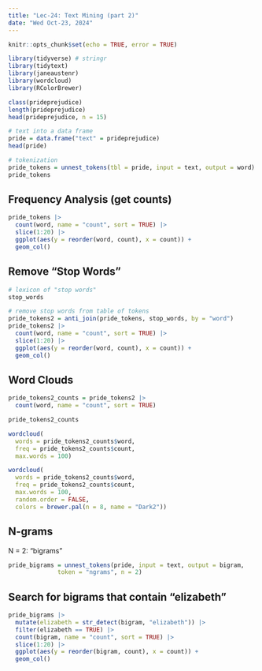 ```yaml
---
title: "Lec-24: Text Mining (part 2)"
date: "Wed Oct-23, 2024"
---
```


```r
knitr::opts_chunk$set(echo = TRUE, error = TRUE)
```


```r
library(tidyverse) # stringr
library(tidytext)
library(janeaustenr)
library(wordcloud)
library(RColorBrewer)
```

```r
class(prideprejudice)
length(prideprejudice)
head(prideprejudice, n = 15)
```

```r
# text into a data frame
pride = data.frame("text" = prideprejudice)
head(pride)

# tokenization
pride_tokens = unnest_tokens(tbl = pride, input = text, output = word)
pride_tokens
```


## Frequency Analysis (get counts)

```r
pride_tokens |>
  count(word, name = "count", sort = TRUE) |>
  slice(1:20) |>
  ggplot(aes(y = reorder(word, count), x = count)) +
  geom_col()
```


## Remove "Stop Words"

```r
# lexicon of "stop words"
stop_words
```

```r
# remove stop words from table of tokens
pride_tokens2 = anti_join(pride_tokens, stop_words, by = "word")
pride_tokens2 |> 
  count(word, name = "count", sort = TRUE) |>
  slice(1:20) |> 
  ggplot(aes(y = reorder(word, count), x = count)) +
  geom_col()
```


## Word Clouds

```r
pride_tokens2_counts = pride_tokens2 |> 
  count(word, name = "count", sort = TRUE) 

pride_tokens2_counts
```


```r
wordcloud(
  words = pride_tokens2_counts$word, 
  freq = pride_tokens2_counts$count, 
  max.words = 100)
```

```r
wordcloud(
  words = pride_tokens2_counts$word, 
  freq = pride_tokens2_counts$count, 
  max.words = 100, 
  random.order = FALSE, 
  colors = brewer.pal(n = 8, name = "Dark2"))
```


## N-grams

N = 2: "bigrams"

```r
pride_bigrams = unnest_tokens(pride, input = text, output = bigram, 
              token = "ngrams", n = 2)
```

## Search for bigrams that contain "elizabeth"

```r
pride_bigrams |> 
  mutate(elizabeth = str_detect(bigram, "elizabeth")) |>
  filter(elizabeth == TRUE) |>
  count(bigram, name = "count", sort = TRUE) |> 
  slice(1:20) |>
  ggplot(aes(y = reorder(bigram, count), x = count)) +
  geom_col()
```


